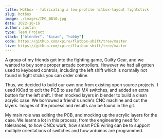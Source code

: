 ```yaml
---
title: Hotbox - fabricating a low profile hitbox-layout fightstick
slug: hotbox
image: ./images/IMG_0810.jpg
date: 2022-10-16
author: Justin
type: Team Project
stack: ["blender", "kicad", "hobby"]
code: https://github.com/xpire/flatbox-shift/tree/master
live: https://github.com/xpire/flatbox-shift/tree/master
---
```


A group of my friends got into the fighting game, Guilty Gear, and we wanted to buy
some proper arcade controllers. However we had all gotten used to keyboard controls, 
including the left shift which is normally not found in fight sticks you can order online.

Thus, we decided to build our own one from existing open source projects. I used KiCad to 
edit the PCB to use full MX switches, and added an extra button for the left shift. I then 
mocked layers in blender to build a clean acrylic case. We borrowed a friend's uncle's CNC 
machine and cut the layers. Images of the process and results can be found in the git.

My main role was editing the PCB, and mocking up the acrylic layers for the case. We learnt a lot
in this process, from the engineering need for tolerances, to how CNCs work, how smart PCB wiring
can be to support multiple orientations of switches and how arduinos are programmed.